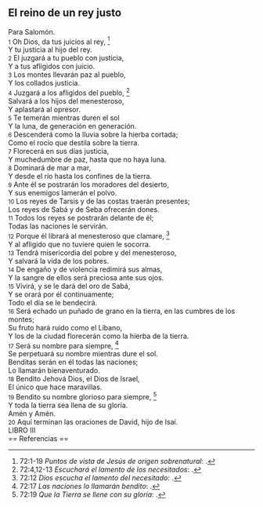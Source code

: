 == El reino de un rey justo ==

Para Salomón.<br>
{{anchor|1}} <small>1</small> Oh Dios, da tus juicios al rey, <ref>72:1-19 ''Puntos de vista de Jesús de origen sobrenatural'': {{lib|LU|170|1|5}}.</ref><br>
Y tu justicia al hijo del rey.<br>
{{anchor|2}} <small>2</small> El juzgará a tu pueblo con justicia,<br>
Y a tus afligidos con juicio.<br>
{{anchor|3}} <small>3</small> Los montes llevarán paz al pueblo,<br>
Y los collados justicia.<br>
{{anchor|4}} <small>4</small> Juzgará a los afligidos del pueblo, <ref>72:4,12-13 ''Escuchará el lamento de los necesitados'': {{lib|LU|190|5|4}}.</ref><br>
Salvará a los hijos del menesteroso,<br>
Y aplastará al opresor.<br>
{{anchor|5}} <small>5</small> Te temerán mientras duren el sol<br>
Y la luna, de generación en generación.<br>
{{anchor|6}} <small>6</small> Descenderá como la lluvia sobre la hierba cortada;<br>
Como el rocío que destila sobre la tierra.<br>
{{anchor|7}} <small>7</small> Florecerá en sus días justicia,<br>
Y muchedumbre de paz, hasta que no haya luna.<br>
{{anchor|8}} <small>8</small> Dominará de mar a mar,<br>
Y desde el río hasta los confines de la tierra.<br>
{{anchor|9}} <small>9</small> Ante él se postrarán los moradores del desierto,<br>
Y sus enemigos lamerán el polvo.<br>
{{anchor|10}} <small>10</small> Los reyes de Tarsis y de las costas traerán presentes;<br>
Los reyes de Sabá y de Seba ofrecerán dones.<br>
{{anchor|11}} <small>11</small> Todos los reyes se postrarán delante de él;<br>
Todas las naciones le servirán.<br>
{{anchor|12}} <small>12</small> Porque él librará al menesteroso que clamare, <ref>72:12 ''Dios escucha el lamento del necesitado'': {{lib|LU|146|2|9}}.</ref><br>
Y al afligido que no tuviere quien le socorra.<br>
{{anchor|13}} <small>13</small> Tendrá misericordia del pobre y del menesteroso,<br>
Y salvará la vida de los pobres.<br>
{{anchor|14}} <small>14</small> De engaño y de violencia redimirá sus almas,<br>
Y la sangre de ellos será preciosa ante sus ojos.<br>
{{anchor|15}} <small>15</small> Vivirá, y se le dará del oro de Sabá,<br>
Y se orará por él continuamente;<br>
Todo el día se le bendecirá.<br>
{{anchor|16}} <small>16</small> Será echado un puñado de grano en la tierra, en las cumbres de los montes;<br>
Su fruto hará ruido como el Líbano,<br>
Y los de la ciudad florecerán como la hierba de la tierra.<br>
{{anchor|17}} <small>17</small> Será su nombre para siempre, <ref>72:17 ''Las naciones lo llamarán bendito'': {{lib|LU|190|5|4}}.</ref><br>
Se perpetuará su nombre mientras dure el sol.<br>
Benditas serán en él todas las naciones;<br>
Lo llamarán bienaventurado.<br>
{{anchor|18}} <small>18</small> Bendito Jehová Dios, el Dios de Israel,<br>
El único que hace maravillas.<br>
{{anchor|19}} <small>19</small> Bendito su nombre glorioso para siempre, <ref>72:19 ''Que la Tierra se llene con su gloria'': {{lib|LU|131|2|5}}.</ref><br>
Y toda la tierra sea llena de su gloria.<br>
Amén y Amén.<br>
{{anchor|20}} <small>20</small> Aquí terminan las oraciones de David, hijo de Isaí.<br>
LIBRO III<br>
== Referencias ==

<references />
